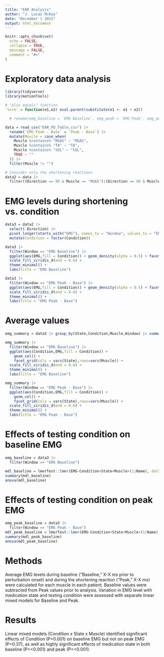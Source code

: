 ```yaml
---
title: "EAR Analysis"
author: "J. Lucas McKay"
date: "December 1 2021"
output: html_document
---
```


```r
knitr::opts_chunk$set(
  echo = FALSE,
  collapse = TRUE,
  message = FALSE,
  comment = "#>"
)
```

# Exploratory data analysis

```r
library(tidyverse)
library(motionTools)

# "plus equals" function
`%+=%` = function(e1,e2) eval.parent(substitute(e1 <- e1 + e2))

  # rename(emg_baseline = `EMG Baseline`, emg_peak = `EMG Peak`, emg_peak_base = `Peak - Base`) |> 

data = read_csv("EAR_PD_Table.csv") |> 
  rename(`EMG Peak - Base` = `Peak - Base`) |> 
  mutate(Muscle = case_when(
    Muscle %contains% "MGAS" ~ "MGAS",
    Muscle %contains% "TA" ~ "TA",
    Muscle %contains% "SOL" ~ "SOL",
    TRUE ~ ""
  )) |> 
  filter(Muscle != "")

# Consider only the shortening reactions
data2 = data |> 
  filter((Direction == 90 & Muscle == "MGAS")|(Direction == 90 & Muscle == "SOL")|(Direction == 270 & Muscle == "TA"))
```

# EMG levels during shortening vs. condition

```r
data3 = data2 |> 
  select(-Direction) |> 
  pivot_longer(starts_with("EMG"), names_to = "Window", values_to = "EMG") |> 
  mutate(Condition = factor(Condition))
```

```r
data3 |>
  filter(Window == "EMG Baseline") |> 
  ggplot(aes(EMG,fill = Condition)) + geom_density(alpha = 0.5) + facet_grid(cols = vars(State),rows=vars(Muscle)) +
  scale_fill_viridis_d(end = 0.6) +
  theme_minimal() +
  labs(title = "EMG Baseline")
```

```r
data3 |>
  filter(Window == "EMG Peak - Base") |> 
  ggplot(aes(EMG,fill = Condition)) + geom_density(alpha = 0.5) + facet_grid(cols = vars(State),rows=vars(Muscle)) +
  scale_fill_viridis_d(end = 0.6) +
  theme_minimal() +
  labs(title = "EMG Peak - Base")
```


# Average values

```r
emg_summary = data3 |> group_by(State,Condition,Muscle,Window) |> summarize(EMG = mean(EMG, na.rm = T), .groups = "drop")
```

```r
emg_summary |> 
  filter(Window == "EMG Baseline") |> 
  ggplot(aes(Condition,EMG,fill = Condition)) +
    geom_col() +
    facet_grid(cols = vars(State),rows=vars(Muscle)) +
  scale_fill_viridis_d(end = 0.6) +
  theme_minimal() +
  labs(title = "EMG Baseline")
```

```r
emg_summary |> 
  filter(Window == "EMG Peak - Base") |> 
  ggplot(aes(Condition,EMG,fill = Condition)) +
    geom_col() +
    facet_grid(cols = vars(State),rows=vars(Muscle)) +
  scale_fill_viridis_d(end = 0.6) +
  theme_minimal() +
  labs(title = "EMG Peak - Base")
```

# Effects of testing condition on baseline EMG

```r
emg_baseline = data3 |>
  filter(Window == "EMG Baseline")

mdl_baseline = lmerTest::lmer(EMG~Condition+State+Muscle+(1|Name), data = emg_baseline)
summary(mdl_baseline)
anova(mdl_baseline)
```

# Effects of testing condition on peak EMG

```r
emg_peak_baseline = data3 |>
  filter(Window == "EMG Peak - Base")
mdl_peak_baseline = lmerTest::lmer(EMG~Condition+State+Muscle+(1|Name), data = emg_peak_baseline)
summary(mdl_peak_baseline)
anova(mdl_peak_baseline)
```

# Methods

Average EMG levels during baseline ("Baseline," X-X ms prior to perturbation onset) and during the shortening reaction ("Peak," X-X ms) were calculated for each muscle in each patient. Baseline values were subtracted from Peak values prior to analysis.
Variation in EMG level with medication state and testing condition were assessed with separate linear mixed models for Baseline and Peak.

# Results

Linear mixed models (Condition x State x Muscle) identified significant effects of Condition (P<0.001) on baseline EMG but not on peak EMG (P=0.37), as well as highly significant effects of medication state in both baseline (P<<0.001) and peak (P<<0.001).


